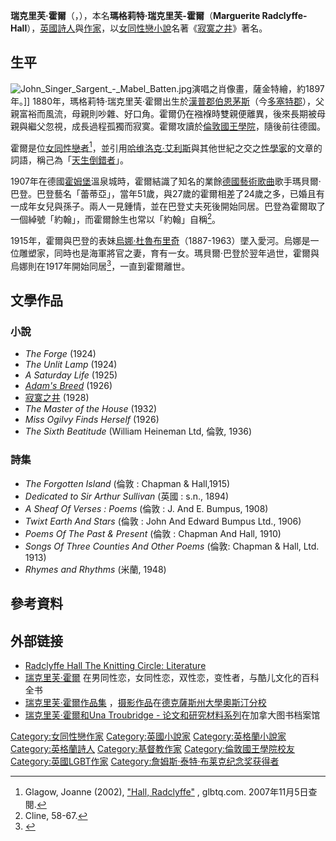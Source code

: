 {{noteTA
|1=zh-cn:拉德克利夫;zh-hant:瑞克里芙;
}}
{{Infobox Writer
| name = 瑞克里芙·霍爾<br />Radclyffe Hall
| image = Hallwriter.jpg
| imagesize = 
| caption =
| pseudonym =
| birthname = Marguerite Radclyffe-Hall
| birthdate = {{birth date|1880|8|12|mf=y}}
| birthplace = {{UK}}[[伯恩茅斯|伯恩茅斯]]
| deathdate = {{death date and age|1943|10|7|1880|8|12|mf=y}}
| deathplace = {{UK}}[[倫敦|倫敦]]
| occupation = 小說家、詩人、短篇故事作家
| nationality = 
| period = 1906 - 1936
| genre =
| subject =
| movement =
| influences =
| influenced =
| website =
}}
'''瑞克里芙·霍爾'''（{{lang-en|'''Radclyffe Hall'''}}，{{bd|1880年|8月12日|1943年|10月7日}}），本名'''瑪格莉特·瑞克里芙-霍爾'''（'''Marguerite Radclyffe-Hall'''），[[英國|英國]][[詩人|詩人]]與[[作家|作家]]，以[[女同性戀文學|女同性戀小說]]名著《[[寂寞之井|寂寞之井]]》著名。

== 生平 ==
[[File:John_Singer_Sargent_-_Mabel_Batten.jpg|thumb]]演唱之肖像畫，薩金特繪，約1897年。]]
1880年，瑪格莉特·瑞克里芙·霍爾出生於[[漢普郡|漢普郡]][[伯恩茅斯|伯恩茅斯]]（今[[多塞特郡|多塞特郡]]），父親富裕而風流，母親則吵雜、好口角。霍爾仍在襁褓時雙親便離異，後來長期被母親與繼父忽視，成長過程孤獨而寂寞。霍爾攻讀於[[倫敦國王學院|倫敦國王學院]]，隨後前往德國。

霍爾是位[[女同性戀|女同性戀者]]<ref name="glbtq">Glagow, Joanne (2002), [http://www.glbtq.com/literature/hall_radclyffe.html "Hall, Radclyffe"] {{Wayback|url=http://www.glbtq.com/literature/hall_radclyffe.html |date=20150520174554 }}, glbtq.com. 2007年11月5日查閱.</ref>，並引用[[哈维洛克·艾利斯|哈维洛克·艾利斯]]與其他世紀之交之[[性學|性學家]]的文章的詞語，稱己為「[[性別倒錯|天生倒錯者]]」。

1907年在德國[[巴德霍姆堡|霍姆堡]]溫泉城時，霍爾結識了知名的業餘[[德國藝術歌曲|德國藝術歌曲]]歌手瑪貝爾·巴登。巴登藝名「蕾蒂亞」，當年51歲，與27歲的霍爾相差了24歲之多，已婚且有一成年女兒與孫子。兩人一見鍾情，並在巴登丈夫死後開始同居。巴登為霍爾取了一個綽號「約翰」，而霍爾餘生也常以「約翰」自稱<ref name="Cline-58">Cline, 58-67.</ref>。

1915年，霍爾與巴登的表妹[[烏娜·杜魯布里奇|烏娜·杜魯布里奇]]（1887-1963）墜入愛河。烏娜是一位雕塑家，同時也是海軍將官之妻，育有一女。瑪貝爾·巴登於翌年過世，霍爾與烏娜則在1917年開始同居<ref>{{cite web|url=http://www.apurnell.com/wilreadings/Hall.htm|title=Radclyffe Hall|deadurl=yes|archiveurl=https://web.archive.org/web/20060509162044/http://www.apurnell.com/wilreadings/Hall.htm|archivedate=2006-05-09}}</ref>，一直到霍爾離世。

{{Clear}}
== 文學作品 ==
{{col-begin}}{{col-2}}

=== 小說 ===
* ''The Forge'' (1924)
* ''The Unlit Lamp'' (1924)
* ''A Saturday Life'' (1925)
* ''[[Adam's_Breed|Adam's Breed]]'' (1926)
* [[寂寞之井|寂寞之井]] (1928)
* ''The Master of the House'' (1932)
* ''Miss Ogilvy Finds Herself'' (1926)
* ''The Sixth Beatitude'' (William Heineman Ltd, 倫敦, 1936)
{{col-2}}

=== 詩集 ===
* ''The Forgotten Island'' (倫敦 : Chapman & Hall,1915)
* ''Dedicated to Sir Arthur Sullivan'' (英國 : s.n., 1894)
* ''A Sheaf Of Verses : Poems'' (倫敦 : J. And E. Bumpus, 1908)
* ''Twixt Earth And Stars'' (倫敦 : John And Edward Bumpus Ltd., 1906)
* ''Poems Of The Past & Present'' (倫敦 : Chapman And Hall, 1910)
* ''Songs Of Three Counties And Other Poems'' (倫敦: Chapman & Hall, Ltd. 1913)
* ''Rhymes and Rhythms'' (米蘭, 1948)
{{col-end}}

== 參考資料 ==
{{reflist|2}}

== 外部链接 ==
{{commons category|Radclyffe Hall}}
* [http://archive.wikiwix.com/cache/20050513044709/http://myweb.lsbu.ac.uk/~stafflag/johnhall.html Radclyffe Hall The Knitting Circle: Literature]
*[http://www.glbtq.com/literature/hall_radclyffe.html 瑞克里芙·霍爾] {{Wayback|url=http://www.glbtq.com/literature/hall_radclyffe.html |date=20150520174554 }} 在男同性恋，女同性恋，双性恋，变性者，与酷儿文化的百科全书
*[http://research.hrc.utexas.edu:8080/hrcxtf/view?docId=ead/00163.xml&query=hall,%20radclyffe&query-join=and 瑞克里芙·霍爾作品集] {{Wayback|url=http://research.hrc.utexas.edu:8080/hrcxtf/view?docId=ead%2F00163.xml&query=hall%2C%20radclyffe&query-join=and |date=20120210223817 }}，[https://web.archive.org/web/20090209201751/http://www.hrc.utexas.edu/research/fa/lfhall.html 摄影作品]在[[德克薩斯州大學奧斯汀分校|德克薩斯州大學奧斯汀分校]]
*[https://web.archive.org/web/20121025205601/http://collectionscanada.gc.ca/pam_archives/index.php?fuseaction=genitem.displayItem&lang=eng&rec_nbr=124699&rec_nbr_list=124699,2725745,2725755,2725752,2725751,2725750,2725749,2725748,2725747,2725715 瑞克里芙·霍爾和Una Troubridge - 论文和研究材料系列]在加拿大图书档案馆

{{詹姆斯·泰特·布莱克纪念奖获得者}}

{{Authority control}}
{{DEFAULTSORT:Hall, Radclyffe}}
[[Category:女同性戀作家|Category:女同性戀作家]]
[[Category:英國小說家|Category:英國小說家]]
[[Category:英格蘭小說家|Category:英格蘭小說家]]
[[Category:英格蘭詩人|Category:英格蘭詩人]]
[[Category:基督教作家|Category:基督教作家]]
[[Category:倫敦國王學院校友|Category:倫敦國王學院校友]]
[[Category:英國LGBT作家|Category:英國LGBT作家]]
[[Category:詹姆斯·泰特·布莱克纪念奖获得者|Category:詹姆斯·泰特·布莱克纪念奖获得者]]
